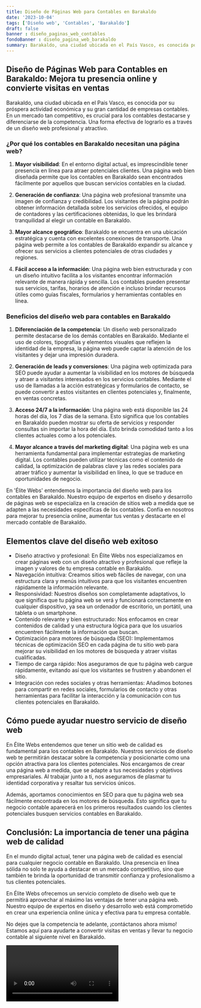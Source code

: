 ```yaml
---
title: Diseño de Páginas Web para Contables en Barakaldo
date: '2023-10-04'
tags: ['Diseño web', 'Contables', 'Barakaldo']
draft: false
banner : diseño_paginas_web_contables
fondoBanner : diseño_pagina_web_barakaldo
summary: Barakaldo, una ciudad ubicada en el País Vasco, es conocida por su próspera actividad económica y su gran cantidad de empresas contables. En un mercado tan competitivo, es crucial para los contables destacarse y diferenciarse de la competencia. Una forma efectiva de lograrlo es a través de un diseño web profesional y atractivo.
---
```


## Diseño de Páginas Web para Contables en Barakaldo: Mejora tu presencia online y convierte visitas en ventas

Barakaldo, una ciudad ubicada en el País Vasco, es conocida por su próspera actividad económica y su gran cantidad de empresas contables. En un mercado tan competitivo, es crucial para los contables destacarse y diferenciarse de la competencia. Una forma efectiva de lograrlo es a través de un diseño web profesional y atractivo.

### ¿Por qué los contables en Barakaldo necesitan una página web?

1. **Mayor visibilidad**: En el entorno digital actual, es imprescindible tener presencia en línea para atraer potenciales clientes. Una página web bien diseñada permite que los contables en Barakaldo sean encontrados fácilmente por aquellos que buscan servicios contables en la ciudad.

2. **Generación de confianza**: Una página web profesional transmite una imagen de confianza y credibilidad. Los visitantes de la página podrán obtener información detallada sobre los servicios ofrecidos, el equipo de contadores y las certificaciones obtenidas, lo que les brindará tranquilidad al elegir un contable en Barakaldo.

3. **Mayor alcance geográfico**: Barakaldo se encuentra en una ubicación estratégica y cuenta con excelentes conexiones de transporte. Una página web permite a los contables de Barakaldo expandir su alcance y ofrecer sus servicios a clientes potenciales de otras ciudades y regiones.

4. **Fácil acceso a la información**: Una página web bien estructurada y con un diseño intuitivo facilita a los visitantes encontrar información relevante de manera rápida y sencilla. Los contables pueden presentar sus servicios, tarifas, horarios de atención e incluso brindar recursos útiles como guías fiscales, formularios y herramientas contables en línea.

### Beneficios del diseño web para contables en Barakaldo

1. **Diferenciación de la competencia**: Un diseño web personalizado permite destacarse de los demás contables en Barakaldo. Mediante el uso de colores, tipografías y elementos visuales que reflejen la identidad de la empresa, la página web puede captar la atención de los visitantes y dejar una impresión duradera.

2. **Generación de leads y conversiones**: Una página web optimizada para SEO puede ayudar a aumentar la visibilidad en los motores de búsqueda y atraer a visitantes interesados en los servicios contables. Mediante el uso de llamadas a la acción estratégicas y formularios de contacto, se puede convertir a estos visitantes en clientes potenciales y, finalmente, en ventas concretas.

3. **Acceso 24/7 a la información**: Una página web está disponible las 24 horas del día, los 7 días de la semana. Esto significa que los contables en Barakaldo pueden mostrar su oferta de servicios y responder consultas sin importar la hora del día. Esto brinda comodidad tanto a los clientes actuales como a los potenciales.

4. **Mayor alcance a través del marketing digital**: Una página web es una herramienta fundamental para implementar estrategias de marketing digital. Los contables pueden utilizar técnicas como el contenido de calidad, la optimización de palabras clave y las redes sociales para atraer tráfico y aumentar la visibilidad en línea, lo que se traduce en oportunidades de negocio.

En 'Élite Webs' entendemos la importancia del diseño web para los contables en Barakaldo. Nuestro equipo de expertos en diseño y desarrollo de páginas web se especializa en la creación de sitios web a medida que se adapten a las necesidades específicas de los contables. Confía en nosotros para mejorar tu presencia online, aumentar tus ventas y destacarte en el mercado contable de Barakaldo.

<GifSeo />

<Cta />

## Elementos clave del diseño web exitoso

- Diseño atractivo y profesional: En Élite Webs nos especializamos en crear páginas web con un diseño atractivo y profesional que refleje la imagen y valores de tu empresa contable en Barakaldo.
- Navegación intuitiva: Creamos sitios web fáciles de navegar, con una estructura clara y menús intuitivos para que los visitantes encuentren rápidamente la información relevante.
- Responsividad: Nuestros diseños son completamente adaptativos, lo que significa que tu página web se verá y funcionará correctamente en cualquier dispositivo, ya sea un ordenador de escritorio, un portátil, una tableta o un smartphone. 
- Contenido relevante y bien estructurado: Nos enfocamos en crear contenidos de calidad y una estructura lógica para que los usuarios encuentren fácilmente la información que buscan. 
- Optimización para motores de búsqueda (SEO): Implementamos técnicas de optimización SEO en cada página de tu sitio web para mejorar su visibilidad en los motores de búsqueda y atraer visitas cualificadas.
- Tiempo de carga rápido: Nos aseguramos de que tu página web cargue rápidamente, evitando así que los visitantes se frustren y abandonen el sitio.
- Integración con redes sociales y otras herramientas: Añadimos botones para compartir en redes sociales, formularios de contacto y otras herramientas para facilitar la interacción y la comunicación con tus clientes potenciales en Barakaldo.

## Cómo puede ayudar nuestro servicio de diseño web

En Élite Webs entendemos que tener un sitio web de calidad es fundamental para los contables en Barakaldo. Nuestros servicios de diseño web te permitirán destacar sobre la competencia y posicionarte como una opción atractiva para los clientes potenciales. Nos encargamos de crear una página web a medida, que se adapte a tus necesidades y objetivos empresariales. Al trabajar junto a ti, nos aseguramos de plasmar tu identidad corporativa y resaltar tus servicios únicos.

Además, aportamos conocimientos en SEO para que tu página web sea fácilmente encontrada en los motores de búsqueda. Esto significa que tu negocio contable aparecerá en los primeros resultados cuando los clientes potenciales busquen servicios contables en Barakaldo.

## Conclusión: La importancia de tener una página web de calidad

En el mundo digital actual, tener una página web de calidad es esencial para cualquier negocio contable en Barakaldo. Una presencia en línea sólida no solo te ayuda a destacar en un mercado competitivo, sino que también te brinda la oportunidad de transmitir confianza y profesionalismo a tus clientes potenciales.

En Élite Webs ofrecemos un servicio completo de diseño web que te permitirá aprovechar al máximo las ventajas de tener una página web. Nuestro equipo de expertos en diseño y desarrollo web está comprometido en crear una experiencia online única y efectiva para tu empresa contable.

No dejes que la competencia te adelante, ¡contáctanos ahora mismo! Estamos aquí para ayudarte a convertir visitas en ventas y llevar tu negocio contable al siguiente nivel en Barakaldo.

<Video />

<CtaBot job='Contables' city='Barakaldo'/>

<Gmaps query='Barakaldo+españa+maps' />